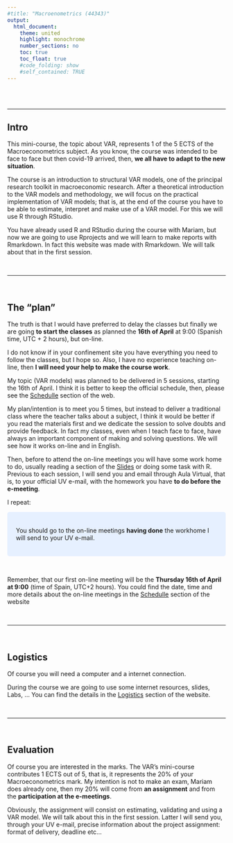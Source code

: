 ```yaml
---
#title: "Macroenometrics (44343)"
output:
  html_document:
    theme: united
    highlight: monochrome 
    number_sections: no
    toc: true
    toc_float: true
    #code_folding: show
    #self_contained: TRUE
---
```


<br><br>

-------------------

## Intro
  
This mini-course, the topic about VAR, represents 1 of the 5 ECTS of the Macroeconometrics subject. As you know, the course was intended to be face to face but then covid-19 arrived, then, **we all have to adapt to the new situation**.

The course is an introduction to structural VAR models, one of the principal research toolkit in macroeconomic research. After a theoretical introduction to the VAR models and methodology, we will focus on the practical implementation of VAR models; that is, at the end of the course you have to be able to estimate, interpret and make use of a VAR model. For this we will use R through RStudio.

You have already used R and RStudio during the course with Mariam, but now we are going to use Rprojects and we will learn to make reports with Rmarkdown. In fact this website was made with Rmarkdown. We will talk about that in the first session. 
 
 
<br>

------------------

<br>

## The "plan"

The truth is that I would have preferred to delay the classes but finally we are going **to start the classes** as planned the **16th of April** at 9:00 (Spanish time, UTC + 2 hours), but on-line.

I do not know if in your confinement site you have everything you need to follow the classes, but I hope so. Also, I have no experience teaching on-line, then **I will need your help to make the course work**.

My topic (VAR models) was planned to be delivered in 5 sessions, starting the 16th of April. I think it is better to keep the official schedule, then, please see the [Schedulle](https://perezp44.github.io/VAR-models-web/05-Schedulle.html) section of the web.

My plan/intention is to meet you 5 times, but instead to deliver a traditional class where the teacher talks about a subject, I think it would be better if you read the materials first and we dedicate the session to solve doubts and provide feedback. In fact my classes, even when I teach face to face, have always an important component of making and solving questions. We will see how it works on-line and in English.

Then, before to attend the on-line meetings you will have some work home to do, usually reading a section of the [Slides](https://perezp44.github.io/VAR-models-web/03-Slides.html) or doing some task with R. Previous to each session, I will send you and email through Aula Virtual, that is, to your official UV e-mail, with the homework you have **to do before the e-meeting**. 


I repeat:

<style>
div.blue { background-color:#e6f0ff; border-radius: 5px; padding: 20px;}
</style>
<div class = "blue">

You should go to the on-line meetings **having done** the workhome I will send to your UV e-mail.

</div>



<br>


Remember, that our first on-line meeting will be the **Thursday 16th of April at 9:00** (time of Spain, UTC+2 hours). You could find the date, time and more details about the on-line meetings in the [Schedulle](https://perezp44.github.io/VAR-models-web/05-Schedulle.html) section of the website

<br>

------------------

<br>

## Logistics

Of course you will need a computer and a internet connection. 

During the course we are going to use some internet resources, slides, Labs, ... You can find the details in the [Logistics](https://perezp44.github.io/VAR-models-web/02-Logistics.html) section of the website.


<br>

------------------

<br>

## Evaluation

Of course you are interested in the marks. The VAR's mini-course contributes 1 ECTS out of 5, that is, it represents the 20% of your Macroeconometrics mark. My intention is not to make an exam, Mariam does already one, then my 20% will come from **an assignment** and from the **participation at the e-meetings**. 

Obviously, the assignment will consist on estimating, validating and using a VAR model. We will talk about this in the first session. Latter I will send you, through your UV e-mail, precise information about the project assignment: format of delivery, deadline etc...

